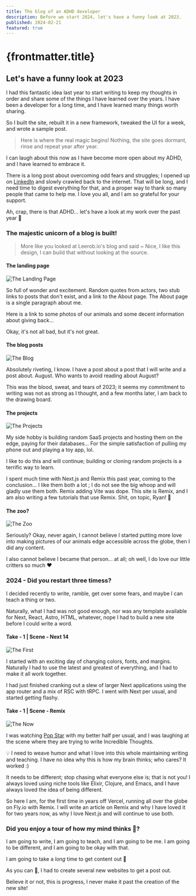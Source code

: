 ```yaml
---
title: The blog of an ADHD developer
description: Before we start 2024, let's have a funny look at 2023.
published: 2024-02-21
featured: true
---
```


# {frontmatter.title}

## Let's have a funny look at 2023

I had this fantastic idea last year to start writing to keep my thoughts in order and share some of the
things I have learned over the years. I have been a developer for a long time, and I have learned many things worth sharing.

So I built the site, rebuilt it in a new framework, tweaked the UI for a week, and wrote a sample post.

> Here is where the real magic begins! Nothing, the site goes dormant, rinse and repeat year after year.

I can laugh about this now as I have become more open about my ADHD, and I have learned to embrace it.  

There is a long post about overcoming odd fears and struggles; I opened up on [LinkedIn][linked-in] and slowly
crawled back to the internet. That will be long, and I need time to digest everything for that, and a proper way to thank 
so many people that came to help me. I love you all, and I am so grateful for your support. 

Ah, crap, there is that ADHD... let's have a look at my work over the past year 🤣

### The majestic unicorn of a blog is built!
> More like you looked at Leerob.io's blog and said ~ Nice, I like this design, I can build that without looking at the source.

#### The landing page
![The Landing Page](https://res.cloudinary.com/dhujko6ey/image/upload/v1708555171/blog/old-site-landing-page.webp "The Landing Page")

So full of wonder and excitement. Random quotes from actors, two stub links to posts that don't exist,
and a link to the About page. The About page is a single paragraph about me.

Here is a link to some photos of our animals and some decent information about giving back...

Okay, it's not all bad, but it's not great.

#### The blog posts
![The Blog](https://res.cloudinary.com/dhujko6ey/image/upload/v1708555171/blog/old-site-blog.webp "The Blog")

Absolutely riveting, I know. I have a post about a post that I will write and a post about.
August. Who wants to avoid reading about August?

This was the blood, sweat, and tears of 2023; it seems my commitment to writing was not as strong as I thought,
and a few months later, I am back to the drawing board.

#### The projects
![The Projects](https://res.cloudinary.com/dhujko6ey/image/upload/v1708555171/blog/old-site-projects.webp "The Projects")

My side hobby is building random SaaS projects and hosting them on the edge,
paying for their databases... For the simple satisfaction of pulling my phone out and playing a toy app, lol.

I like to do this and will continue; building or cloning random projects is a terrific way to learn.

I spent much time with Next.js and Remix this past year, coming to the conclusion... I like them both a lot
; I do not see the big whoop and will gladly use them both. Remix adding Vite was dope. This site is Remix, and I
am also writing a few tutorials that use Remix. Shit, on topic, Ryan! 🤣

#### The zoo?
![The Zoo](https://res.cloudinary.com/dhujko6ey/image/upload/v1708555171/blog/old-site-zoo.webp "The Zoo")

Seriously? Okay, never again, I cannot believe I started putting more love into making pictures of our animals
edge accessible across the globe, then I did any content.

I also cannot believe I became that person... at all; oh well, I do love our little critters so much ❤️


### 2024 - Did you restart three timess?
I decided recently to write, ramble, get over some fears, and maybe I can teach a thing or two. 

Naturally, what I had was not good enough, nor was any template available for Next, React, Astro, HTML, whatever, nope I had to
build a new site before I could write a word.

#### Take - 1 | Scene - Next 14
![The First](https://res.cloudinary.com/dhujko6ey/image/upload/v1708555171/blog/wasted-a-day.webp "The First")

I started with an exciting day of changing colors, fonts, and margins. Naturally I had to use the latest and greatest
of everything, and I had to make it all work together. 

I had just finished cranking out a slew of larger Next applications using the app router and a mix of RSC with tRPC.
I went with Next per usual, and started getting flashy.

#### Take - 1 | Scene - Remix
![The Now](https://res.cloudinary.com/dhujko6ey/image/upload/v1708555171/blog/popstar.webp "The Now")

I was watching [Pop Star][pop-star] with my better half per usual, and I was laughing at the scene where they are trying to write
Incredible Thoughts.

💡 I need to weave humor and what I love into this whole maintaining writing and teaching.
I have no idea why this is how my brain thinks; who cares? It worked :)

It needs to be different; stop chasing what everyone else is; that is not you! I always loved using niche 
tools like Elixir, Clojure, and Emacs, and I have always loved the idea of being different.  

So here I am, for the first time in years off Vercel, running all over the globe on Fly.io with Remix. I will 
write an article on Remix and why I have loved it for two years now, as why I love Next.js and will continue
to use both.


[linked-in]: https://www.linkedin.com/feed/update/urn:li:activity:7161089259175645184/
[pop-star]: https://www.youtube.com/watch?v=WRlIDIu2qpg


### Did you enjoy a tour of how my mind thinks 🤣?

I am going to write, I am going to teach, and I am going to be me. I am going to be different, and I am going to
be okay with that.  

I am going to take a *long* time to get content out 🤣

As you can 👀, I had to create several new websites to get a post out.

Believe it or not, this is progress, I never make it past the creation of the new site!
